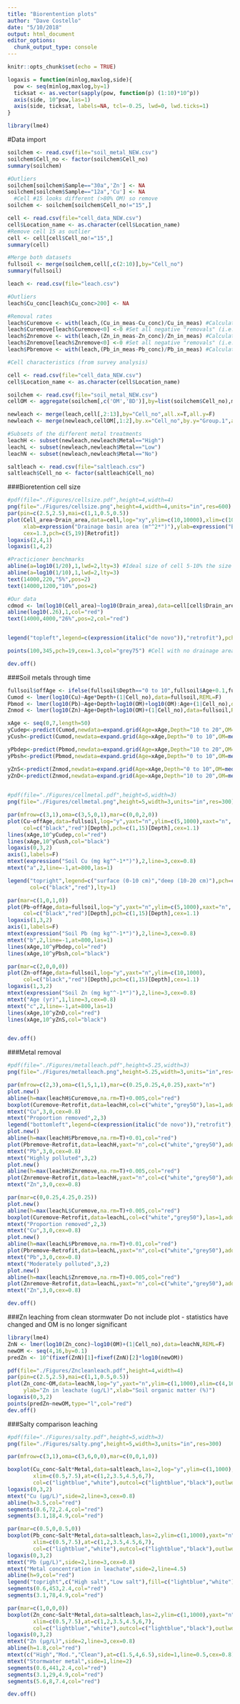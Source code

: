 ```yaml
---
title: "Biorentention plots"
author: "Dave Costello"
date: "5/10/2018"
output: html_document
editor_options: 
  chunk_output_type: console
---
```


```r
knitr::opts_chunk$set(echo = TRUE)

logaxis = function(minlog,maxlog,side){
  pow <- seq(minlog,maxlog,by=1)
  ticksat <- as.vector(sapply(pow, function(p) (1:10)*10^p))
  axis(side, 10^pow,las=1)
  axis(side, ticksat, labels=NA, tcl=-0.25, lwd=0, lwd.ticks=1)
}

library(lme4)
```



#Data import
```r
soilchem <- read.csv(file="soil_metal_NEW.csv")
soilchem$Cell_no <- factor(soilchem$Cell_no)
summary(soilchem)

#Outliers
soilchem[soilchem$Sample=="30a",'Zn'] <- NA
soilchem[soilchem$Sample=="12a",'Cu'] <- NA
  #Cell #15 looks different (>80% OM) so remove
soilchem <- soilchem[soilchem$Cell_no!="15",]

cell <- read.csv(file="cell_data_NEW.csv")
cell$Location_name <- as.character(cell$Location_name)
#Remove cell 15 as outlier
cell <- cell[cell$Cell_no!="15",]
summary(cell)

#Merge both datasets
fullsoil <- merge(soilchem,cell[,c(2:10)],by="Cell_no")
summary(fullsoil)
```


```r
leach <- read.csv(file="leach.csv")

#Outliers
leach$Cu_conc[leach$Cu_conc>200] <- NA

#Removal rates
leach$Curemove <- with(leach,(Cu_in_meas-Cu_conc)/Cu_in_meas) #Calculate % removal 
leach$Curemove[leach$Curemove<0] <-0 #Set all negative "removals" (i.e., soils added Cu) to zero
leach$Znremove <- with(leach,(Zn_in_meas-Zn_conc)/Zn_in_meas) #Calculate % removal 
leach$Znremove[leach$Znremove<0] <-0 #Set all negative "removals" (i.e., soils added Zn) to zero
leach$Pbremove <- with(leach,(Pb_in_meas-Pb_conc)/Pb_in_meas) #Calculate % removal 

#Cell characteristics (from survey analysis)

cell <- read.csv(file="cell_data_NEW.csv")
cell$Location_name <- as.character(cell$Location_name)

soilchem <- read.csv(file="soil_metal_NEW.csv")
cellOM <- aggregate(soilchem[,c('OM','BD')],by=list(soilchem$Cell_no),median,na.rm=T)

newleach <- merge(leach,cell[,2:13],by="Cell_no",all.x=T,all.y=F)
newleach <- merge(newleach,cellOM[,1:2],by.x="Cell_no",by.y="Group.1",all.x=T,all.y=F)

#Subsets of the different metal treatments
leachH <- subset(newleach,newleach$Metal=="High")
leachL <- subset(newleach,newleach$Metal=="Low")
leachN <- subset(newleach,newleach$Metal=="No")
```

```r
saltleach <- read.csv(file="saltleach.csv")
saltleach$Cell_no <- factor(saltleach$Cell_no) 
```


###Bioretention cell size
```r
#pdf(file="./Figures/cellsize.pdf",height=4,width=4)
png(file="./Figures/cellsize.png",height=4,width=4,units="in",res=600)
par(pin=c(2.5,2.5),mai=c(1,1,0.5,0.5))
plot(Cell_area~Drain_area,data=cell,log="xy",ylim=c(10,10000),xlim=c(100,10000),xaxt="n",yaxt="n",
     xlab=expression("Drainage basin area (m"^2*")"),ylab=expression("Bioretention cell area (m"^2*")"),
     cex=1.3,pch=c(5,19)[Retrofit])
logaxis(2,4,1)
logaxis(1,4,2)

#Practicioner benchmarks
abline(a=log10(1/20),1,lwd=2,lty=3) #Ideal size of cell 5-10% the size of drain area
abline(a=log10(1/10),1,lwd=2,lty=3) 
text(14000,220,"5%",pos=2)
text(14000,1200,"10%",pos=2)

#Our data
cdmod <- lm(log10(Cell_area)~log10(Drain_area),data=cell[cell$Drain_area!=0,])
abline(log10(.26),1,col="red")
text(14000,4000,"26%",pos=2,col="red")


legend("topleft",legend=c(expression(italic("de novo")),"retrofit"),pch=c(5,19),pt.cex=1.3,cex=0.8)

points(100,345,pch=19,cex=1.3,col="grey75") #Cell with no drainage area

dev.off()
```

###Soil metals through time
```r
fullsoil$offAge <- ifelse(fullsoil$Depth=="0 to 10",fullsoil$Age+0.1,fullsoil$Age-0.1)
Cumod <- lmer(log10(Cu)~Age*Depth+(1|Cell_no),data=fullsoil,REML=F)
Pbmod <- lmer(log10(Pb)~Age+Depth+log10(OM)+log10(OM):Age+(1|Cell_no),data=fullsoil,REML=F)
Znmod <- lmer(log10(Zn)~Age+Depth+log10(OM)+(1|Cell_no),data=fullsoil,REML=F)

xAge <- seq(0,7,length=50)
yCudep<-predict(Cumod,newdata=expand.grid(Age=xAge,Depth="10 to 20",OM=median(fullsoil$OM,na.rm=T)),re.form=NA)
yCush<-predict(Cumod,newdata=expand.grid(Age=xAge,Depth="0 to 10",OM=median(fullsoil$OM,na.rm=T)),re.form=NA)

yPbdep<-predict(Pbmod,newdata=expand.grid(Age=xAge,Depth="10 to 20",OM=median(fullsoil$OM,na.rm=T)),re.form=NA)
yPbsh<-predict(Pbmod,newdata=expand.grid(Age=xAge,Depth="0 to 10",OM=median(fullsoil$OM,na.rm=T)),re.form=NA)

yZnS<-predict(Znmod,newdata=expand.grid(Age=xAge,Depth="0 to 10",OM=median(fullsoil$OM,na.rm=T)),re.form=NA)
yZnD<-predict(Znmod,newdata=expand.grid(Age=xAge,Depth="10 to 20",OM=median(fullsoil$OM,na.rm=T)),re.form=NA)

  
#pdf(file="./Figures/cellmetal.pdf",height=5,width=3)
png(file="./Figures/cellmetal.png",height=5,width=3,units="in",res=300)

par(mfrow=c(3,1),oma=c(3,5,0,1),mar=c(0,0,2,0))
plot(Cu~offAge,data=fullsoil,log="y",yaxt="n",ylim=c(5,1000),xaxt="n",
     col=c("black","red")[Depth],pch=c(1,15)[Depth],cex=1.1)
lines(xAge,10^yCudep,col="red")
lines(xAge,10^yCush,col="black")
logaxis(0,3,2)
axis(1,labels=F)
mtext(expression("Soil Cu (mg kg"^-1*")"),2,line=3,cex=0.8)
mtext("a",2,line=-1,at=800,las=1)

legend("topright",legend=c("surface (0-10 cm)","deep (10-20 cm)"),pch=c(1,15),
       col=c("black","red"),lty=1)

par(mar=c(1,0,1,0))
plot(Pb~offAge,data=fullsoil,log="y",yaxt="n",ylim=c(5,1000),xaxt="n",
     col=c("black","red")[Depth],pch=c(1,15)[Depth],cex=1.1)
logaxis(1,3,2)
axis(1,labels=F)
mtext(expression("Soil Pb (mg kg"^-1*")"),2,line=3,cex=0.8)
mtext("b",2,line=-1,at=800,las=1)
lines(xAge,10^yPbdep,col="red")
lines(xAge,10^yPbsh,col="black")

par(mar=c(2,0,0,0))
plot(Zn~offAge,data=fullsoil,log="y",yaxt="n",ylim=c(10,1000),
     col=c("black","red")[Depth],pch=c(1,15)[Depth],cex=1.1)
logaxis(1,3,2)
mtext(expression("Soil Zn (mg kg"^-1*")"),2,line=3,cex=0.8)
mtext("Age (yr)",1,line=3,cex=0.8)
mtext("c",2,line=-1,at=800,las=1)
lines(xAge,10^yZnD,col="red")
lines(xAge,10^yZnS,col="black")


dev.off()
```

###Metal removal 
```r
#pdf(file="./Figures/metalleach.pdf",height=5.25,width=3)
png(file="./Figures/metalleach.png",height=5.25,width=3,units="in",res=300)

par(mfrow=c(2,3),oma=c(1,5,1,1),mar=c(0.25,0.25,4,0.25),xaxt="n")
plot.new()
abline(h=max(leachH$Curemove,na.rm=T)+0.005,col="red")
boxplot(Curemove~Retrofit,data=leachH,col=c("white","grey50"),las=1,add=T,at=c(0.25,0.75),boxwex=0.4)
mtext("Cu",3,0,cex=0.8)
mtext("Proportion removed",2,3)
legend("bottomleft",legend=c(expression(italic("de novo")),"retrofit"),fill=c("white","grey50"),cex=0.8,bty="n")
plot.new()
abline(h=max(leachH$Pbremove,na.rm=T)+0.01,col="red")
plot(Pbremove~Retrofit,data=leachH,yaxt="n",col=c("white","grey50"),add=T,at=c(0.25,0.75),boxwex=0.4)
mtext("Pb",3,0,cex=0.8)
mtext("Highly polluted",3,2)
plot.new()
abline(h=max(leachH$Znremove,na.rm=T)+0.005,col="red")
plot(Znremove~Retrofit,data=leachH,yaxt="n",col=c("white","grey50"),add=T,at=c(0.25,0.75),boxwex=0.4)
mtext("Zn",3,0,cex=0.8)

par(mar=c(0,0.25,4.25,0.25))
plot.new()
abline(h=max(leachL$Curemove,na.rm=T)+0.005,col="red")
boxplot(Curemove~Retrofit,data=leachL,col=c("white","grey50"),las=1,add=T,at=c(0.25,0.75),boxwex=0.4)
mtext("Proportion removed",2,3)
mtext("Cu",3,0,cex=0.8)
plot.new()
abline(h=max(leachL$Pbremove,na.rm=T)+0.01,col="red")
plot(Pbremove~Retrofit,data=leachL,yaxt="n",col=c("white","grey50"),add=T,at=c(0.25,0.75),boxwex=0.4)
mtext("Pb",3,0,cex=0.8)
mtext("Moderately polluted",3,2)
plot.new()
abline(h=max(leachL$Znremove,na.rm=T)+0.005,col="red")
plot(Znremove~Retrofit,data=leachL,yaxt="n",col=c("white","grey50"),add=T,at=c(0.25,0.75),boxwex=0.4)
mtext("Zn",3,0,cex=0.8)

dev.off()
```

###Zn leaching from clean stormwater
Do not include plot - statistics have changed and OM is no longer significant
```r
library(lme4)
ZnN <- lmer(log10(Zn_conc)~log10(OM)+(1|Cell_no),data=leachN,REML=F)
newOM <- seq(4,16,by=0.1)
predZn <- 10^(fixef(ZnN)[1]+fixef(ZnN)[2]*log10(newOM))

pdf(file="./Figures/Zncleanleach.pdf",height=4,width=4)
par(pin=c(2.5,2.5),mai=c(1,1,0.5,0.5))
plot(Zn_conc~OM,data=leachN,log="y",yaxt="n",ylim=c(1,1000),xlim=c(4,16),
     ylab="Zn in leachate (ug/L)",xlab="Soil organic matter (%)")
logaxis(0,3,2)
points(predZn~newOM,type="l",col="red")
dev.off()
```

###Salty comparison leaching
```r
#pdf(file="./Figures/salty.pdf",height=5,width=3)
png(file="./Figures/salty.png",height=5,width=3,units="in",res=300)

par(mfrow=c(3,1),oma=c(3,6,0,0),mar=c(0,0,1,0))

boxplot(Cu_conc~Salt*Metal,data=saltleach,las=2,log="y",ylim=c(1,1000),yaxt="n",xaxt="n",
        xlim=c(0.5,7.5),at=c(1,2,3.5,4.5,6,7),
        col=c("lightblue","white"),outcol=c("lightblue","black"),outlwd=1.5)
logaxis(0,3,2)
mtext("Cu (µg/L)",side=2,line=3,cex=0.8)
abline(h=3.5,col="red")
segments(0.6,72,2.4,col="red")
segments(3.1,18,4.9,col="red")

par(mar=c(0.5,0,0.5,0))
boxplot(Pb_conc~Salt*Metal,data=saltleach,las=2,ylim=c(1,1000),yaxt="n",xaxt="n",log="y",
        xlim=c(0.5,7.5),at=c(1,2,3.5,4.5,6,7),
        col=c("lightblue","white"),outcol=c("lightblue","black"),outlwd=1.5)
logaxis(0,3,2)
mtext("Pb (µg/L)",side=2,line=3,cex=0.8)
mtext("Metal concentration in leachate",side=2,line=4.5)
abline(h=9,col="red")
legend("topright",c("High salt","Low salt"),fill=c("lightblue","white"))
segments(0.6,453,2.4,col="red")
segments(3.1,78,4.9,col="red")

par(mar=c(1,0,0,0))
boxplot(Zn_conc~Salt*Metal,data=saltleach,las=2,ylim=c(1,1000),yaxt="n",xaxt="n",log="y",
        xlim=c(0.5,7.5),at=c(1,2,3.5,4.5,6,7),
        col=c("lightblue","white"),outcol=c("lightblue","black"),outlwd=1.5)
logaxis(0,3,2)
mtext("Zn (µg/L)",side=2,line=3,cex=0.8)
abline(h=1.8,col="red")
mtext(c("High","Mod.","Clean"),at=c(1.5,4,6.5),side=1,line=0.5,cex=0.8)
mtext("Stormwater metal",side=1,line=2)
segments(0.6,441,2.4,col="red")
segments(3.1,29,4.9,col="red")
segments(5.6,8,7.4,col="red")

dev.off()
```

